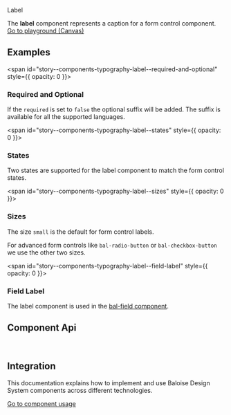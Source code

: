 
<bal-doc-banner id="story--components-typography-label--basic">Label</bal-doc-banner>

<bal-doc-lead>
  The <b>label</b> component represents a caption for a form control component.
</bal-doc-lead>

<Canvas withSource="open">
  <Story id="components-typography-label--basic" />
</Canvas>

<bal-doc-app>
  <bal-button-group class="mb-large" position="center">
    <a class="button is-primary" href="?path=/story/components-typography-label--basic">
      Go to playground (Canvas)
    </a>
    <bal-doc-code-sandbox
      framework="angular"
      template={Basic.parameters.docs.source.code}
    ></bal-doc-code-sandbox>
    <bal-doc-code-sandbox
      framework="html"
      template={Basic.parameters.docs.source.code}
      modules="label"
    ></bal-doc-code-sandbox>
  </bal-button-group>
</bal-doc-app>

## Examples

<span id="story--components-typography-label--required-and-optional" style={{ opacity: 0 }}></span>

### Required and Optional

If the `required` is set to `false` the optional suffix will be added. The suffix is available for all
the supported languages.

<Canvas>
  <Story id="components-typography-label--required-and-optional" />
</Canvas>

<span id="story--components-typography-label--states" style={{ opacity: 0 }}></span>

### States

Two states are supported for the label component to match the form control states.

<Canvas>
  <Story id="components-typography-label--states" />
</Canvas>

<span id="story--components-typography-label--sizes" style={{ opacity: 0 }}></span>

### Sizes

The size `small` is the default for form control labels.

For advanced form controls like `bal-radio-button` or `bal-checkbox-button` we use the other two sizes.

<Canvas>
  <Story id="components-typography-label--sizes" />
</Canvas>

<span id="story--components-typography-label--field-label" style={{ opacity: 0 }}></span>

### Field Label

The label component is used in the [bal-field component](?path=/docs/components-form-field--basic).

<Canvas>
  <Story id="components-typography-label--field-label" />
</Canvas>

## Component Api


<Description markdown={readme} />

<br />

## Integration

This documentation explains how to implement and use Baloise Design System components across different technologies.

<a class="button is-primary" href="?path=/docs/development-components--page">
  Go to component usage
</a>


<Description markdown={theming} />


<Description markdown={testing} />

<bal-doc-github link="/components/typography/bal-label/stories/bal-label.docs.mdx"></bal-doc-github>
